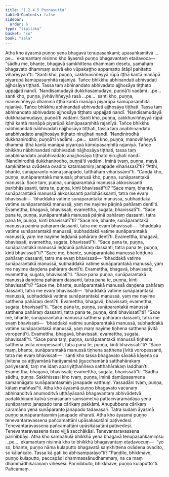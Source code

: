 ```yaml
---
title: "1.2.4.5 Puṇṇasutta"
tableOfContents: false
sidebar:
  order: 6
type: "tipitaka"
basket: "su"
book: "sala"
---
```



<DynamicBreadcrumb />

<Division number="88" book="sala">

<Paragraph number="398" book="sala">
Atha kho āyasmā puṇṇo yena bhagavā tenupasaṅkami; upasaṅkamitvā …pe…  ekamantaṃ nisinno kho āyasmā puṇṇo bhagavantaṃ etadavoca—  “sādhu me, bhante, bhagavā saṃkhittena dhammaṃ desetu, yamahaṃ bhagavato dhammaṃ sutvā eko vūpakaṭṭho appamatto ātāpī pahitatto vihareyyan”ti.
</Paragraph>

<Paragraph number="399" book="sala">
“Santi kho, puṇṇa, cakkhuviññeyyā rūpā iṭṭhā kantā manāpā piyarūpā kāmūpasaṃhitā rajanīyā. Tañce bhikkhu abhinandati abhivadati ajjhosāya tiṭṭhati. Tassa taṃ abhinandato abhivadato ajjhosāya tiṭṭhato uppajjati nandī. ‘Nandisamudayā dukkhasamudayo, puṇṇā’ti vadāmi …pe…  santi kho, puṇṇa, jivhāviññeyyā rasā …pe…  santi kho, puṇṇa, manoviññeyyā dhammā iṭṭhā kantā manāpā piyarūpā kāmūpasaṃhitā rajanīyā. Tañce bhikkhu abhinandati abhivadati ajjhosāya tiṭṭhati. Tassa taṃ abhinandato abhivadato ajjhosāya tiṭṭhato uppajjati nandī. ‘Nandisamudayā dukkhasamudayo, puṇṇā’ti vadāmi.
</Paragraph>

<Paragraph number="400" book="sala">
Santi kho, puṇṇa, cakkhuviññeyyā rūpā iṭṭhā kantā manāpā piyarūpā kāmūpasaṃhitā rajanīyā. Tañce bhikkhu nābhinandati nābhivadati nājjhosāya tiṭṭhati, tassa taṃ anabhinandato anabhivadato anajjhosāya tiṭṭhato nirujjhati nandī. ‘Nandinirodhā dukkhanirodho, puṇṇā’ti vadāmi …pe…  santi kho, puṇṇa, manoviññeyyā dhammā iṭṭhā kantā manāpā piyarūpā kāmūpasaṃhitā rajanīyā. Tañce bhikkhu nābhinandati nābhivadati nājjhosāya tiṭṭhati, tassa taṃ anabhinandato anabhivadato anajjhosāya tiṭṭhato nirujjhati nandī. ‘Nandinirodhā dukkhanirodho, puṇṇā’ti vadāmi.
</Paragraph>

<Paragraph number="401" book="sala">
Iminā tvaṃ, puṇṇa, mayā saṃkhittena ovādena ovadito katamasmiṃ janapade viharissasī”ti? “Atthi, bhante, sunāparanto nāma janapado, tatthāhaṃ viharissāmī”ti.
</Paragraph>

<Paragraph number="402" book="sala">
“Caṇḍā kho, puṇṇa, sunāparantakā manussā; pharusā kho, puṇṇa, sunāparantakā manussā. Sace taṃ, puṇṇa, sunāparantakā manussā akkosissanti paribhāsissanti, tatra te, puṇṇa, kinti bhavissatī”ti?
</Paragraph>

<Paragraph number="403" book="sala">
“Sace maṃ, bhante, sunāparantakā manussā akkosissanti paribhāsissanti, tatra me evaṃ bhavissati—  ‘bhaddakā vatime sunāparantakā manussā, subhaddakā vatime sunāparantakā manussā, yaṃ me nayime pāṇinā pahāraṃ dentī’ti. Evamettha, bhagavā, bhavissati; evamettha, sugata, bhavissatī”ti.
</Paragraph>

<Paragraph number="404" book="sala">
“Sace pana te, puṇṇa, sunāparantakā manussā pāṇinā pahāraṃ dassanti, tatra pana te, puṇṇa, kinti bhavissatī”ti?
</Paragraph>

<Paragraph number="405" book="sala">
“Sace me, bhante, sunāparantakā manussā pāṇinā pahāraṃ dassanti, tatra me evaṃ bhavissati—  ‘bhaddakā vatime sunāparantakā manussā, subhaddakā vatime sunāparantakā manussā, yaṃ me nayime leḍḍunā pahāraṃ dentī’ti. Evamettha, bhagavā, bhavissati; evamettha, sugata, bhavissatī”ti.
</Paragraph>

<Paragraph number="406" book="sala">
“Sace pana te, puṇṇa, sunāparantakā manussā leḍḍunā pahāraṃ dassanti, tatra pana te, puṇṇa, kinti bhavissatī”ti?
</Paragraph>

<Paragraph number="407" book="sala">
“Sace me, bhante, sunāparantakā manussā leḍḍunā pahāraṃ dassanti, tatra me evaṃ bhavissati—  ‘bhaddakā vatime sunāparantakā manussā, subhaddakā vatime sunāparantakā manussā, yaṃ me nayime daṇḍena pahāraṃ dentī’ti. Evamettha, bhagavā, bhavissati; evamettha, sugata, bhavissatī”ti.
</Paragraph>

<Paragraph number="408" book="sala">
“Sace pana puṇṇa, sunāparantakā manussā daṇḍena pahāraṃ dassanti, tatra pana te, puṇṇa, kinti bhavissatī”ti?
</Paragraph>

<Paragraph number="409" book="sala">
“Sace me, bhante, sunāparantakā manussā daṇḍena pahāraṃ dassanti, tatra me evaṃ bhavissati—  ‘bhaddakā vatime sunāparantakā manussā, subhaddakā vatime sunāparantakā manussā, yaṃ me nayime satthena pahāraṃ dentī’ti. Evamettha, bhagavā, bhavissati; evamettha, sugata, bhavissatī”ti.
</Paragraph>

<Paragraph number="410" book="sala">
“Sace pana te, puṇṇa, sunāparantakā manussā satthena pahāraṃ dassanti, tatra pana te, puṇṇa, kinti bhavissatī”ti?
</Paragraph>

<Paragraph number="411" book="sala">
“Sace me, bhante, sunāparantakā manussā satthena pahāraṃ dassanti, tatra me evaṃ bhavissati—  ‘bhaddakā vatime sunāparantakā manussā, subhaddakā vatime sunāparantakā manussā, yaṃ maṃ nayime tiṇhena satthena jīvitā voropentī’ti. Evamettha, bhagavā, bhavissati; evamettha, sugata, bhavissatī”ti.
</Paragraph>

<Paragraph number="412" book="sala">
“Sace pana taṃ, puṇṇa, sunāparantakā manussā tiṇhena satthena jīvitā voropessanti, tatra pana te, puṇṇa, kinti bhavissatī”ti?
</Paragraph>

<Paragraph number="413" book="sala">
“Sace maṃ, bhante, sunāparantakā manussā tiṇhena satthena jīvitā voropessanti, tatra me evaṃ bhavissati—  ‘santi kho tassa bhagavato sāvakā kāyena ca jīvitena ca aṭṭīyamānā harāyamānā jigucchamānā satthahārakaṃ pariyesanti, taṃ me idaṃ apariyiṭṭhaññeva satthahārakaṃ laddhan’ti. Evamettha, bhagavā, bhavissati; evamettha, sugata, bhavissatī”ti.
</Paragraph>

<Paragraph number="414" book="sala">
“Sādhu sādhu, puṇṇa. Sakkhissasi kho tvaṃ, puṇṇa, iminā damūpasamena samannāgato sunāparantasmiṃ janapade vatthuṃ. Yassadāni tvaṃ, puṇṇa, kālaṃ maññasī”ti.
</Paragraph>

<Paragraph number="415" book="sala">
Atha kho āyasmā puṇṇo bhagavato vacanaṃ abhinanditvā anumoditvā uṭṭhāyāsanā bhagavantaṃ abhivādetvā padakkhiṇaṃ katvā senāsanaṃ saṃsāmetvā pattacīvaramādāya yena sunāparanto janapado tena cārikaṃ pakkāmi. Anupubbena cārikaṃ caramāno yena sunāparanto janapado tadavasari. Tatra sudaṃ āyasmā puṇṇo sunāparantasmiṃ janapade viharati. Atha kho āyasmā puṇṇo tenevantaravassena pañcamattāni upāsakasatāni paṭivedesi. Tenevantaravassena pañcamattāni upāsikāsatāni paṭivedesi. Tenevantaravassena tisso vijjā sacchākāsi. Tenevantaravassena parinibbāyi.
</Paragraph>

<Paragraph number="416" book="sala">
Atha kho sambahulā bhikkhū yena bhagavā tenupasaṅkamiṃsu …pe…  ekamantaṃ nisinnā kho te bhikkhū bhagavantaṃ etadavocuṃ—  “yo so, bhante, puṇṇo nāma kulaputto bhagavatā saṃkhittena ovādena ovadito, so kālaṅkato. Tassa kā gati ko abhisamparāyo”ti?
</Paragraph>

<Paragraph number="417" book="sala">
“Paṇḍito, bhikkhave, puṇṇo kulaputto, paccapādi dhammassānudhammaṃ, na ca maṃ dhammādhikaraṇaṃ vihesesi. Parinibbuto, bhikkhave, puṇṇo kulaputto”ti.

</Paragraph>
</Division>

<Paragraph number="418" type="center" book="sala">
Pañcamaṃ.
</Paragraph>